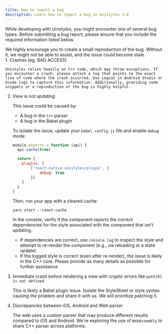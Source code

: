 ```yaml
---
title: How to report a bug
description: Learn how to report a bug in Unistyles 3.0
---
```



While developing with Unistyles, you might encounter one of several bug types. Before submitting a bug report, please ensure that you include the required information listed below.

<Aside type="caution" title="Before submitting a bug report">
We highly encourage you to create a small reproduction of the bug. Without it, we might not be able to assist, and the issue could become stale.
</Aside>

<Steps>
1. Crashes (eg. BAD ACCESS)

    Unistyles relies heavily on C++ code, which may throw exceptions. If you encounter a crash, please attach a log that points to the exact line of code where the crash occurred. Use Logcat in Android Studio or Xcode logs to capture this information. Additionally, providing code snippets or a reproduction of the bug is highly helpful.

2. View is not updating

    This issue could be caused by:
     - A bug in the `C++` parser
     - A bug in the Babel plugin

     To isolate the issue, update your `babel.config.js` file and enable `debug` mode:

      ```js title="babel.config.js"
      module.exports = function (api) {
        api.cache(true)

        return {
          plugins: [
              ['react-native-unistyles/plugin', {
                  debug: true
              }]
          ]
        }
      }
      ```

      Then, run your app with a cleared cache:

      ```shell
      yarn start --reset-cache
      ```

     In the console, verify if the component reports the correct dependencies for the style associated with the component that isn’t updating.

     - If dependencies are correct, use `console.log` to inspect the style and attempt to re-render the component (e.g., via reloading or a state update)
     - If the logged style is correct (even after re-render), the issue is likely in the C++ core. Please provide as many details as possible for further assistance

3. Immediate crash before rendering a view with cryptic errors like `path[0] is not defined`

    This is likely a Babel plugin issue. Isolate the StyleSheet or style syntax causing the problem and share it with us. We will prioritize patching it.


4. Discrepancies between iOS, Android and Web parser

   The web uses a custom parser that may produce different results compared to iOS and Android. We're exploring the use of `WebAssembly` to share C++ parser across platforms.

</Steps>
